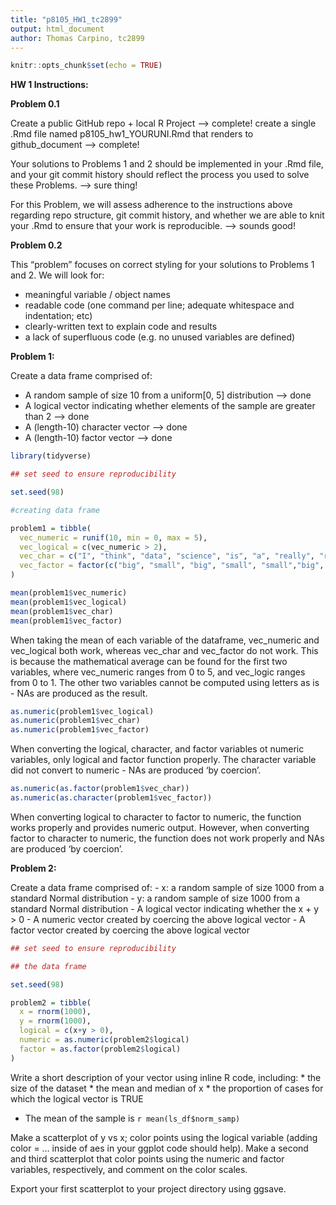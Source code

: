 ```yaml
---
title: "p8105_HW1_tc2899"
output: html_document
author: Thomas Carpino, tc2899
---
```


```r
knitr::opts_chunk$set(echo = TRUE)
```

**HW 1 Instructions:**

**Problem 0.1**

Create a public GitHub repo + local R Project --> complete! 
create a single .Rmd file named p8105_hw1_YOURUNI.Rmd that renders to github_document --> complete! 

Your solutions to Problems 1 and 2 should be implemented in your .Rmd file, and your git commit history should reflect the process you used to solve these Problems. --> sure thing!

For this Problem, we will assess adherence to the instructions above regarding repo structure, git commit history, and whether we are able to knit your .Rmd to ensure that your work is reproducible. --> sounds good! 

**Problem 0.2**

This “problem” focuses on correct styling for your solutions to Problems 1 and 2. We will look for:

  - meaningful variable / object names
  - readable code (one command per line; adequate whitespace and indentation; etc)
  - clearly-written text to explain code and results
  - a lack of superfluous code (e.g. no unused variables are defined)
  
**Problem 1:** 

Create a data frame comprised of:

  - A random sample of size 10 from a uniform[0, 5] distribution --> done 
  - A logical vector indicating whether elements of the sample are greater than 2 --> done 
  - A (length-10) character vector --> done 
  - A (length-10) factor vector --> done 
  
```r

library(tidyverse)

## set seed to ensure reproducibility

set.seed(98)

#creating data frame

problem1 = tibble(
  vec_numeric = runif(10, min = 0, max = 5),
  vec_logical = c(vec_numeric > 2),
  vec_char = c("I", "think", "data", "science", "is", "a", "really", "really", "cool", "class"),
  vec_factor = factor(c("big", "small", "big", "small", "small","big", "small", "big", "small", "small"))
)

mean(problem1$vec_numeric)
mean(problem1$vec_logical)
mean(problem1$vec_char)
mean(problem1$vec_factor)
```

When taking the mean of each variable of the dataframe, vec_numeric and vec_logical both work, whereas vec_char and vec_factor do not work. This is because the mathematical average can be found for the first two variables, where vec_numeric ranges from 0 to 5, and vec_logic ranges from 0 to 1. The other two variables cannot be computed using letters as is - NAs are produced as the result. 

```r
as.numeric(problem1$vec_logical)
as.numeric(problem1$vec_char)
as.numeric(problem1$vec_factor)
```

When converting the logical, character, and factor variables ot numeric variables, only logical and factor function properly. The character variable did not convert to numeric - NAs are produced 'by coercion'. 

```r
as.numeric(as.factor(problem1$vec_char))
as.numeric(as.character(problem1$vec_factor))
```

When converting logical to character to factor to numeric, the function works properly and provides numeric output. However, when converting factor to character to numeric, the function does not work properly and NAs are produced 'by coercion'. 

**Problem 2:**

Create a data frame comprised of:
  - x: a random sample of size 1000 from a standard Normal distribution
  - y: a random sample of size 1000 from a standard Normal distribution
  - A logical vector indicating whether the x + y > 0
  - A numeric vector created by coercing the above logical vector
  - A factor vector created by coercing the above logical vector
  
```r

## set seed to ensure reproducibility

## the data frame 

set.seed(98)

problem2 = tibble(
  x = rnorm(1000),
  y = rnorm(1000),
  logical = c(x+y > 0),
  numeric = as.numeric(problem2$logical)
  factor = as.factor(problem2$logical)
)
```

Write a short description of your vector using inline R code, including: * the size of the dataset * the mean and median of x * the proportion of cases for which the logical vector is TRUE

* The mean of the sample is `r mean(ls_df$norm_samp)`

Make a scatterplot of y vs x; color points using the logical variable (adding color = ... inside of aes in your ggplot code should help). Make a second and third scatterplot that color points using the numeric and factor variables, respectively, and comment on the color scales.

Export your first scatterplot to your project directory using ggsave.
  
